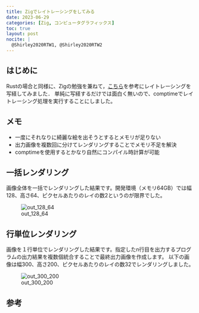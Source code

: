 ```yaml
---
title: Zigでレイトレーシングをしてみる
date: 2023-06-29
categories: [Zig, コンピュータグラフィックス]
toc: true
layout: post
nocite: |
  @Shirley2020RTW1, @Shirley2020RTW2
---
```


## はじめに
Rustの場合と同様に、Zigの勉強を兼ねて，[こちら](http://in1weekend.blogspot.com/)を参考にレイトレーシングを写経してみました．
単純に写経するだけでは面白く無いので、comptimeでレイトレーシング処理を実行することにしました。

<div class="github-card" data-github="ar90n/comptime-ray-tracing" data-width="400" data-height="153" data-theme="default"></div>
<script src="//cdn.jsdelivr.net/github-cards/latest/widget.js"></script>

## メモ

* 一度にそれなりに綺麗な絵を出そうとするとメモリが足りない
* 出力画像を複数回に分けてレンダリングすることでメモリ不足を解決
* comptimeを使用するとかなり自然にコンパイル時計算が可能

## 一括レンダリング
画像全体を一括でレンダリングした結果です。開発環境（メモリ64GB）では幅128、高さ64、ピクセルあたりのレイの数2というのが限界でした。

![out_128_64](https://raw.githubusercontent.com/ar90n/comptime-ray-tracing/assets/out_128_64.jpg)

## 行単位レンダリング
画像を１行単位でレンダリングした結果です。指定したn行目を出力するプログラムの出力結果を複数個統合することで最終出力画像を作成します。
以下の画像は幅300、高さ200、ピクセルあたりのレイの数32でレンダリングしました。

![out_300_200](https://raw.githubusercontent.com/ar90n/comptime-ray-tracing/assets/out_300_200.jpg)

## 参考
::: {#refs}
:::
